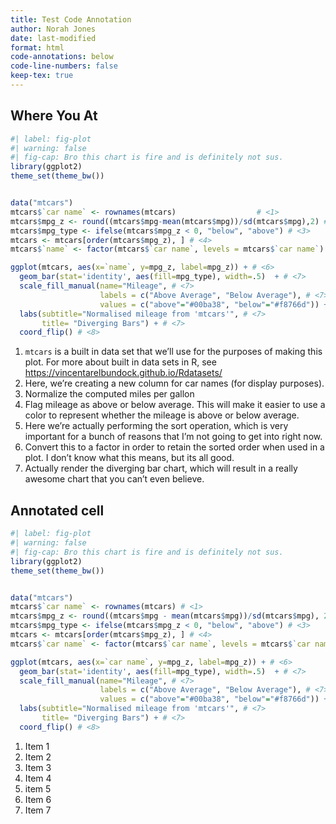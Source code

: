 ```yaml
---
title: Test Code Annotation
author: Norah Jones
date: last-modified
format: html
code-annotations: below
code-line-numbers: false
keep-tex: true
---
```


## Where You At

```r
#| label: fig-plot
#| warning: false
#| fig-cap: Bro this chart is fire and is definitely not sus.
library(ggplot2)
theme_set(theme_bw())  


data("mtcars")
mtcars$`car name` <- rownames(mtcars)                  # <1>
mtcars$mpg_z <- round((mtcars$mpg-mean(mtcars$mpg))/sd(mtcars$mpg),2) # <2>
mtcars$mpg_type <- ifelse(mtcars$mpg_z < 0, "below", "above") # <3>
mtcars <- mtcars[order(mtcars$mpg_z), ] # <4>
mtcars$`name` <- factor(mtcars$`car name`, levels = mtcars$`car name`)              # <5>

ggplot(mtcars, aes(x=`name`, y=mpg_z, label=mpg_z)) + # <6> 
  geom_bar(stat='identity', aes(fill=mpg_type), width=.5)  + # <7> 
  scale_fill_manual(name="Mileage", # <7> 
                    labels = c("Above Average", "Below Average"), # <7> 
                    values = c("above"="#00ba38", "below"="#f8766d")) + 
  labs(subtitle="Normalised mileage from 'mtcars'", # <7> 
       title= "Diverging Bars") + # <7> 
  coord_flip() # <8> 
```

1. `mtcars` is a built in data set that we'll use for the purposes of making this plot. For more about built in data sets in R, see <https://vincentarelbundock.github.io/Rdatasets/>
2. Here, we're creating a new column for car names (for display purposes).
3. Normalize the computed miles per gallon
4. Flag mileage as above or below average. This will make it easier to use a color to represent whether the mileage is above or below average.
5. Here we're actually performing the sort operation, which is very important for a bunch of reasons that I'm not going to get into right now.
6. Convert this to a factor in order to retain the sorted order when used in a plot. I don't know what this means, but its all good.
7. Actually render the diverging bar chart, which will result in a really awesome chart that you can't even believe.

## Annotated cell

```r
#| label: fig-plot
#| warning: false
#| fig-cap: Bro this chart is fire and is definitely not sus.
library(ggplot2)
theme_set(theme_bw())  


data("mtcars")
mtcars$`car name` <- rownames(mtcars) # <1>
mtcars$mpg_z <- round((mtcars$mpg - mean(mtcars$mpg))/sd(mtcars$mpg), 2) # <2>
mtcars$mpg_type <- ifelse(mtcars$mpg_z < 0, "below", "above") # <3>
mtcars <- mtcars[order(mtcars$mpg_z), ] # <4>
mtcars$`car name` <- factor(mtcars$`car name`, levels = mtcars$`car name`) # <5>

ggplot(mtcars, aes(x=`car name`, y=mpg_z, label=mpg_z)) + # <6> 
  geom_bar(stat='identity', aes(fill=mpg_type), width=.5)  + # <7> 
  scale_fill_manual(name="Mileage", # <7> 
                    labels = c("Above Average", "Below Average"), # <7> 
                    values = c("above"="#00ba38", "below"="#f8766d")) + 
  labs(subtitle="Normalised mileage from 'mtcars'", # <7> 
       title= "Diverging Bars") + # <7> 
  coord_flip() # <8> 
```

1. Item 1
2. Item 2
3. Item 3
4. Item 4
5. item 5
6. Item 6
7. Item 7